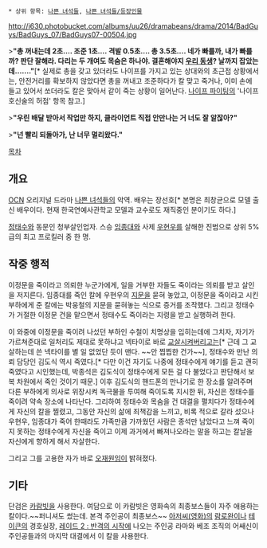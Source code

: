  * 상위 항목: [[나쁜 녀석들]], [[나쁜 녀석들/등장인물]]

http://i630.photobucket.com/albums/uu26/dramabeans/drama/2014/BadGuys/BadGuys_07/BadGuys07-00504.jpg

>'''"총 꺼내는데 2초…. 조준 1초…. 격발 0.5초…. 총 3.5초…. 네가 빠를까, 내가 빠를까? 판단 잘해라. 다리는 두 개여도 목숨은 하나야. 결혼해야지 [[우현우|우리 동생]]? 날까지 잡았는데……."'''[* 실제로 총을 갖고 있더라도 나이프를 가지고 있는 상대와의 초근접 상황에서는, 안전거리를 확보하지 않았다면 총을 꺼내고 조준하다가 칼 맞고 죽거나, 이미 손에 들고 있어서 쏘더라도 칼은 맞아서 같이 죽는 상황이 일어난다. [[나이프 파이팅]]의 '나이프 호신술의 허점' 항목 참고.]

>'''"우린 배달 받아서 작업만 하지, 클라이언트 직접 안만나는 거 너도 잘 알잖아?"'''

>'''"넌 빨리 되돌아가, 난 너무 멀리왔다."'''

[[목차]]
== 개요 ==
[[OCN]] 오리지널 드라마 [[나쁜 녀석들]]의 악역. 배우는 장선호[* 본명은 최창균으로 모델 출신 배우이다. 현재 한국연예사관학교 모델과 교수로도 재직중인 분이기도 하다.]

[[정태수]]와 동문인 청부살인업자. 스승 [[임종대]]와 사제 [[우현우]]를 살해한 진범으로 상위 5%급의 최고 프로킬러 중 한 명.

== 작중 행적 ==
이정문을 죽이라고 의뢰한 누군가에게, 일을 거부한 자들도 죽이라는 의뢰를 받고 살인을 저지른다. 임종대를 죽인 칼에 우현우의 [[지문]]을 묻혀 놓았고, 이정문을 죽이라고 시킨 부하에게 준 칼에는 박웅철의 지문을 묻혀놓는 식으로 증거를 조작했다. 그리고 정태수가 거절한 이정문 건을 맡으면서 정태수도 죽이라는 지령을 받고 실행하려 한다.

이 와중에 이정문을 죽이려 나섰던 부하인 수철이 치명상을 입히는데에 그치자, 자기가 가르쳐준대로 일처리도 제대로 못하냐고 넥타이로 바로 [[교살]][[팀킬하는 보스|시켜버리고는]][* 근데 그 교살하는데 쓴 넥타이를 별 일 없었단 듯이 맨다. ~~안 찝찝한 건가~~], 정태수와 만난 의뢰 담당인 김도식 역시 죽였다.[* 다만 이건 자기도 나중에 정태수에게 얘기를 듣고 괜히 죽였다고 시인했는데, 박종석은 김도식이 정태수에게 모든 걸 다 불었다고 판단해서 보복 차원에서 죽인 것이기 때문.] 이후 김도식의 핸드폰의 만나기로 한 장소를 알려주며 다른 부하에게 의사로 위장시켜 독극물을 투여해 죽이도록 지시한 뒤, 자신은 정태수를 죽이려 약속 장소에 나타난다. 그리하여 정태수와 목숨을 건 대결을 펼치다가 정태수에게 자신의 칼을 찔렸고, 그동안 자신의 삶에 죄책감을 느끼고, 비록 적으로 갈라 섰으나 우현우, 임종대가 죽어 한때라도 가족만큼 가까웠던 사람은 종석만 남았다고 느껴 죽이지 못하는 정태수에게 자신을 죽이고 이제 과거에서 빠져나오라는 말을 하고는 칼날을 자신에게 향하게 해서 자살한다.

그리고 그를 고용한 자가 바로 [[오재원(나쁜 녀석들)|오재원]]임이 밝혀졌다.

== 기타 ==
단검은 [[카람빗]]을 사용한다. 여담으로 이 카람빗은 영화속의 최종보스들이 자주 애용하는 칼이다.~~퍼니셔도 썼는데. 본격 주인공이 최종보스~~
[[아저씨(영화)]]의 [[람로완]]이나 [[테이큰]]의 경호실장, [[레이드 2 : 반격의 시작]]에 나오는 주인공 라마와 베조 조직의 어쌔신이 주인공들과의 마지막 대결에서 이 칼을 사용한다.
